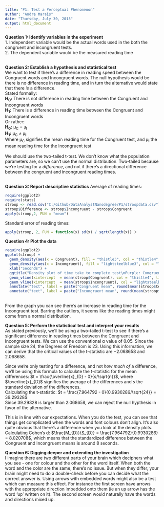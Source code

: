```yaml
---
title: "P1: Test a Perceptual Phenomenon"
author: "Andre Marais"
date: "Thursday, July 30, 2015"
output: html_document
---
```




**Question 1: Identify variables in the experiment** </br>
  1. Independent variable would be the actual words used in the both the congruent and incongruent tests.  </br>
  2. The dependent variable would be the measured reading time </br></br>


**Question 2: Establish a hypothesis and statistical test** </br>
We want to test if there's a difference in reading speed between the Congruent words and Incongruent words. The null hypothesis would be there is no difference in reading time, and in turn the alternative would state that there *is* a difference. </br>
Stated formally: </br>
**H~0~:** There is not difference in reading time between the Congruent and Incongruent words </br>
**H~1~:** There is a difference in reading time between the Congruent and Incongruent words </br>
Or rather: </br>
**H~0~:** &mu;~C~ = &mu;~I~ </br>
**H~1~:** &mu;~C~ &ne; &mu;~I~ </br>
Where &mu;~C~ signifies the mean reading time for the Congruent test, and &mu;~I~ the mean reading time for the Incongruent test </br> </br>
We should use the two-tailed t-test. We don't know what the population parameters are, so we can't use the normal distribution. Two-tailed because we're testing for a *difference*, and not if there's a directional difference between the congruent and incongruent reading times.  </br></br>

**Question 3: Report descriptive statistics**
Average of reading times:
```r
require(ggplot2)
require(stats)
stroop <- read.csv("C:/Github/DataAnalystNanodegree/P1/stroopdata.csv")
stroop$Difference <- stroop$Incongruent - stroop$Congruent
apply(stroop,2, FUN = "mean")

```
Standard error of reading times:
```r
apply(stroop, 2, FUN = function(x) sd(x) / sqrt(length(x)) )
```


**Question 4: Plot the data** </br>
```r
require(ggplot2)
ggplot(stroop) + 
  geom_density(aes(x = Congruent), fill = "thistle3", col = "thistle4", alpha = .8, size = 1) + 
  geom_density(aes(x = Incongruent), fill = "lightsteelblue3", col = "lightsteelblue4", alpha = .8, size = 1) +
  xlab("Seconds") +
  ggtitle("Density plot of time take to complete test\nPurple: Congruent | Blue: Incongruent") +
  geom_vline(xintercept  = mean(stroop$Congruent), col = "thistle4", linetype = "longdash", size = 1)+
  geom_vline(xintercept  = mean(stroop$Incongruent), col = "lightsteelblue4", linetype = "longdash", size = 1)+
  annotate("text", label = paste("Congruent mean", round(mean(stroop$Congruent),2)), x =mean(stroop$Congruent) , y = .02, col = "thistle4") +
  annotate("text", label = paste("Incongruent mean", round(mean(stroop$Incongruent),2)), x =mean(stroop$Incongruent) , y = .01, col = "lightsteelblue4") 

```
</br>From the graph you can see there's an increase in reading time for the Incongruent test. Barring the outliers, it seems like the reading times might come from a normal distribution.  </br>

**Question 5: Perform the statistical test and interpret your results**</br>
As stated previously, we'll be using a two-tailed t-test to see if there's a significant difference in reading times between the Congruent and Incongruent tests. We can use the conventional &alpha; value of $0.05$. Since the sample size $24$, the Degrees of Freedom is $23$. Using this information, we can derive that the critical values of the t-statistic are $-2.068658$ and $2.068658$. 

Since we're only testing for a difference, and not *how much of* a difference, we'll be using this formula to calculate the t-statistic for the mean differences: $t = \frac{\overline{x}_{D} - 0}{s/\sqrt{n}}$, 
where $\overline{x}_{D}$ signifies the average of the differences and $s$ the standard deviation of the differences.  </br>
Calculating the t-statistic: $t = \frac{7.964792 - 0}{0.9930286/\sqrt{24}} = 39.29328$ </br>
Since $39.29328$ is larger than $2.068658$, we can reject the null hypthesis in favor of the alternative. </br>

This is in line with our expectations. When you do the test, you can see that things get complicated when the words and font colours don't align. It's also quite obvious that there's a difference when you look at the density plots. Calculating Cohen's d: $\frac{M_{D}}{S_{D}} = \frac{7.964792}{0.9930286} = 8.020708$, which means that the standardized difference between the Congruent and Incongruent means is around 8 seconds. </br>

**Question 6: Digging deeper and extending the investigation**</br>
I imagine there are two different parts of your brain which deciphers what you see - one for colour and the other for the word itself. When both the word and the color are the same, there's no issue. But when they differ, your brain might need to do a double-check before you can decide what the correct answer is. Using arrows with embedded words might also be a test which can measure this effect. For instance the first screen have arrows with the appropriate direction imbedded onto them (ie an up arrow has the word 'up' written on it). The second screen would naturally have the words and directions mixed up. 